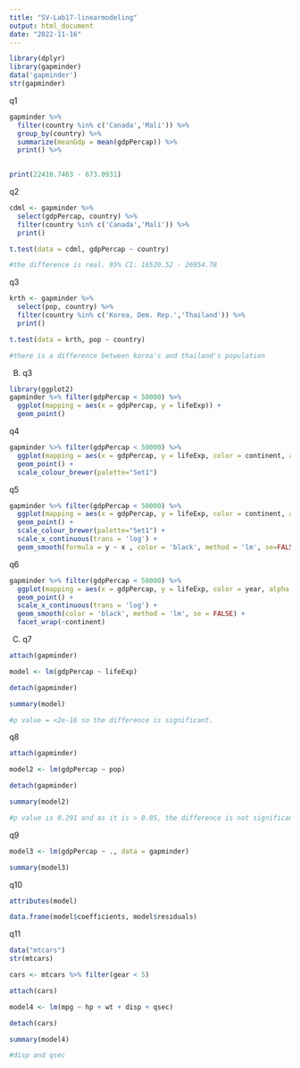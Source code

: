 ```yaml
---
title: "SV-Lab17-linearmodeling"
output: html_document
date: "2022-11-16"
---
```


```r
library(dplyr)
library(gapminder)
data('gapminder')
str(gapminder)
```
q1
```r
gapminder %>%
  filter(country %in% c('Canada','Mali')) %>%
  group_by(country) %>%
  summarize(meanGdp = mean(gdpPercap)) %>%
  print() %>%
  

print(22410.7463 - 673.0931)
```

q2
```r
cdml <- gapminder %>%
  select(gdpPercap, country) %>%
  filter(country %in% c('Canada','Mali')) %>%
  print()

t.test(data = cdml, gdpPercap ~ country)

#the difference is real. 95% CI: 16520.52 - 26954.78
```
q3
```r
krth <- gapminder %>%
  select(pop, country) %>%
  filter(country %in% c('Korea, Dem. Rep.','Thailand')) %>%
  print()

t.test(data = krth, pop ~ country)

#there is a difference between korea's and thailand's population
```

B)
q3
```r
library(ggplot2)
gapminder %>% filter(gdpPercap < 50000) %>%
  ggplot(mapping = aes(x = gdpPercap, y = lifeExp)) +
  geom_point()
```

q4
```r
gapminder %>% filter(gdpPercap < 50000) %>%
  ggplot(mapping = aes(x = gdpPercap, y = lifeExp, color = continent, alpha = 0.5, size = pop)) +
  geom_point() + 
  scale_colour_brewer(palette="Set1")
```

q5
```r
gapminder %>% filter(gdpPercap < 50000) %>%
  ggplot(mapping = aes(x = gdpPercap, y = lifeExp, color = continent, alpha = 0.5, size = pop)) +
  geom_point() + 
  scale_colour_brewer(palette="Set1") + 
  scale_x_continuous(trans = 'log') +
  geom_smooth(formula = y ~ x , color = 'black', method = 'lm', se=FALSE)
```

q6
```r
gapminder %>% filter(gdpPercap < 50000) %>%
  ggplot(mapping = aes(x = gdpPercap, y = lifeExp, color = year, alpha = 0.5, size = pop)) +
  geom_point() + 
  scale_x_continuous(trans = 'log') +
  geom_smooth(color = 'black', method = 'lm', se = FALSE) + 
  facet_wrap(~continent)
```

C)
q7
```r
attach(gapminder)

model <- lm(gdpPercap ~ lifeExp)

detach(gapminder)

summary(model)

#p value = <2e-16 so the difference is significant.
```

q8
```r
attach(gapminder)

model2 <- lm(gdpPercap ~ pop)

detach(gapminder)

summary(model2)

#p value is 0.291 and as it is > 0.05, the difference is not significant.
```

q9
```r
model3 <- lm(gdpPercap ~ ., data = gapminder)

summary(model3)
```

q10
```r
attributes(model)

data.frame(model$coefficients, model$residuals)
```

q11
```r
data("mtcars")
str(mtcars)
```
```r
cars <- mtcars %>% filter(gear < 5)

attach(cars)

model4 <- lm(mpg ~ hp + wt + disp + qsec)

detach(cars)

summary(model4)

#disp and qsec
```


